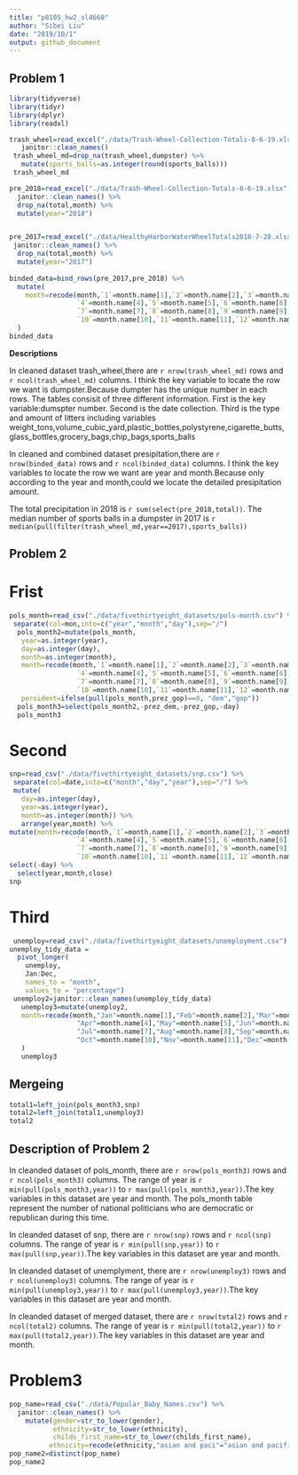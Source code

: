 ```yaml
---
title: "p8105_hw2_sl4660"
author: "Sibei Liu"
date: "2019/10/1"
output: github_document
---
```

## Problem 1
```r

library(tidyverse)
library(tidyr)
library(dplyr)
library(readxl)
```

```r
trash_wheel=read_excel("./data/Trash-Wheel-Collection-Totals-8-6-19.xlsx",sheet=1,range="A2:N408") %>% 
   janitor::clean_names()
 trash_wheel_md=drop_na(trash_wheel,dumpster) %>% 
   mutate(sports_balls=as.integer(round(sports_balls)))
 trash_wheel_md
```

```r
pre_2018=read_excel("./data/Trash-Wheel-Collection-Totals-8-6-19.xlsx",sheet=5,skip=1) %>% 
  janitor::clean_names() %>% 
  drop_na(total,month) %>% 
  mutate(year="2018")


pre_2017=read_excel("./data/HealthyHarborWaterWheelTotals2018-7-28.xlsx",sheet=7,skip=1) %>% 
 janitor::clean_names() %>% 
  drop_na(total,month) %>% 
  mutate(year="2017")
 
binded_data=bind_rows(pre_2017,pre_2018) %>% 
  mutate(
    month=recode(month,`1`=month.name[1],`2`=month.name[2],`3`=month.name[3],
                 `4`=month.name[4],`5`=month.name[5],`6`=month.name[6],
                 `7`=month.name[7],`8`=month.name[8],`9`=month.name[9],
                 `10`=month.name[10],`11`=month.name[11],`12`=month.name[12])
  )
binded_data
```
**Descriptions**

In cleaned dataset trash_wheel,there are ``r nrow(trash_wheel_md)`` rows and ``r ncol(trash_wheel_md)`` columns. I think the key variable to locate the row we want is dumpster.Because dumpter has the unique number in each rows. The tables consisit of three different information. First is the key variable:dumspter number. Second is the date collection. Third is the type and amount of litters including variables weight_tons,volume_cubic_yard,plastic_bottles,polystyrene,cigarette_butts,glass_bottles,grocery_bags,chip_bags,sports_balls

In cleaned and combined dataset presipitation,there are ``r nrow(binded_data)`` rows and ``r ncol(binded_data)`` columns. I think the key variables to locate the row we want are year and month.Because only according to the year and month,could we locate the detailed presipitation amount.

The total precipitation in 2018 is ``r sum(select(pre_2018,total))``.
The median number of sports balls in a dumpster in 2017 is 
`r median(pull(filter(trash_wheel_md,year==2017),sports_balls))`

## Problem 2

# Frist
```r
pols_month=read_csv("./data/fivethirtyeight_datasets/pols-month.csv") %>% 
 separate(col=mon,into=c("year","month","day"),sep="/") 
  pols_month2=mutate(pols_month,
   year=as.integer(year),
   day=as.integer(day),
   month=as.integer(month),
   month=recode(month,`1`=month.name[1],`2`=month.name[2],`3`=month.name[3],
                 `4`=month.name[4],`5`=month.name[5],`6`=month.name[6],
                 `7`=month.name[7],`8`=month.name[8],`9`=month.name[9],
                 `10`=month.name[10],`11`=month.name[11],`12`=month.name[12]),
   persident=ifelse(pull(pols_month,prez_gop)==0, "dem","gop")) 
  pols_month3=select(pols_month2,-prez_dem,-prez_gop,-day)
  pols_month3
```

# Second
```r
snp=read_csv("./data/fivethirtyeight_datasets/snp.csv") %>% 
 separate(col=date,into=c("month","day","year"),sep="/") %>% 
 mutate(
   day=as.integer(day),
   year=as.integer(year),
   month=as.integer(month)) %>% 
   arrange(year,month) %>% 
mutate(month=recode(month,`1`=month.name[1],`2`=month.name[2],`3`=month.name[3],
                 `4`=month.name[4],`5`=month.name[5],`6`=month.name[6],
                 `7`=month.name[7],`8`=month.name[8],`9`=month.name[9],
                 `10`=month.name[10],`11`=month.name[11],`12`=month.name[12])) %>% 
select(-day) %>% 
  select(year,month,close)
snp
```

# Third
```r
 unemploy=read_csv("./data/fivethirtyeight_datasets/unemployment.csv")
unemploy_tidy_data = 
  pivot_longer(
    unemploy, 
    Jan:Dec,
    names_to = "month", 
    values_to = "percentage") 
 unemploy2=janitor::clean_names(unemploy_tidy_data)
   unemploy3=mutate(unemploy2,
   month=recode(month,"Jan"=month.name[1],"Feb"=month.name[2],"Mar"=month.name[3],
                 "Apr"=month.name[4],"May"=month.name[5],"Jun"=month.name[6],
                 "Jul"=month.name[7],"Aug"=month.name[8],"Sep"=month.name[9],
                 "Oct"=month.name[10],"Nov"=month.name[11],"Dec"=month.name[12])
   ) 
   unemploy3
```

## Mergeing
```r
total1=left_join(pols_month3,snp)
total2=left_join(total1,unemploy3)
total2
```
## Description of Problem 2

In cleanded dataset of pols_month, there are `r nrow(pols_month3)` rows and `r ncol(pols_month3)` columns. The range of year is `r min(pull(pols_month3,year))` to `r max(pull(pols_month3,year))`.The key variables in this dataset are year and month. The pols_month table represent the number of national politicians who are democratic or republican during this time.


In cleanded dataset of snp, there are `r nrow(snp)` rows and `r ncol(snp)` columns. The range of year is `r min(pull(snp,year))` to `r max(pull(snp,year))`.The key variables in this dataset are year and month.

In cleanded dataset of unemplyment, there are `r nrow(unemploy3)` rows and `r ncol(unemploy3)` columns. The range of year is `r min(pull(unemploy3,year))` to `r max(pull(unemploy3,year))`.The key variables in this dataset are year and month.

In cleanded dataset of merged dataset, there are `r nrow(total2)` rows and `r ncol(total2)` columns. The range of year is `r min(pull(total2,year))` to `r max(pull(total2,year))`.The key variables in this dataset are year and month.

# Problem3
```r
pop_name=read_csv("./data/Popular_Baby_Names.csv") %>% 
  janitor::clean_names() %>% 
    mutate(gender=str_to_lower(gender),
           ethnicity=str_to_lower(ethnicity),
           childs_first_name=str_to_lower(childs_first_name),
          ethnicity=recode(ethnicity,"asian and paci"="asian and pacific islander","black non hisp"="black non hispanic","white non hisp"="white non hispanic"))
pop_name2=distinct(pop_name)
pop_name2
```